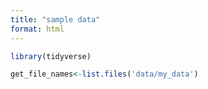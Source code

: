---
title: "sample data"
format: html
---

```{r}

library(tidyverse)

get_file_names<-list.files('data/my_data')

```

